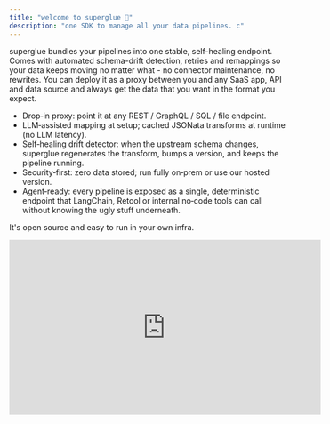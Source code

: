 ```yaml
---
title: "welcome to superglue 🍯"
description: "one SDK to manage all your data pipelines. c"
---
```


superglue bundles your pipelines into one stable, self-healing endpoint. Comes with automated schema-drift detection, retries and remappings so your data keeps moving no matter what - no connector maintenance, no rewrites. You can deploy it as a proxy between you and any SaaS app, API and data source and always get the data that you want in the format you expect.

- Drop‑in proxy: point it at any REST / GraphQL / SQL / file endpoint.
- LLM‑assisted mapping at setup; cached JSONata transforms at runtime (no LLM latency).
- Self‑healing drift detector: when the upstream schema changes, superglue regenerates the transform, bumps a version, and keeps the pipeline running.
- Security‑first: zero data stored; run fully on‑prem or use our hosted version.
- Agent‑ready: every pipeline is exposed as a single, deterministic endpoint that LangChain, Retool or internal no‑code tools can call without knowing the ugly stuff underneath.

It's open source and easy to run in your own infra.

<iframe width="560" height="315" src="https://www.youtube.com/embed/bWO-yp6yLXo" title="YouTube video player" frameborder="0" allow="accelerometer; autoplay; clipboard-write; encrypted-media; gyroscope; picture-in-picture" allowfullscreen />

## core functionality

- Understands schema and format of data source
- Transforms data sources into your target schema
- Handles extraction, validation, and transformation automatically
- Creates deterministic transformation instructions using LLMs
- Validates output against JSON schemas
- Supports monitoring, error handling, self-healing out of the box
- Real-time log streaming via GraphQL subscriptions
- Use as a drop-in replacement for any API integration or as lightweight ETL

## what people build with superglue

- Ship connectors 10x faster, without the maintenance overhead
- Simple interface for legacy API pipelines
- CMS or cloud migration
- Transforming SQL queries into Rest API calls
- Data lake consolidation
- Track data lineage
- And many more...

## next steps

- Read our [Quick Start Guide](/docs/quickstart) to set up superglue for your usecase
- Check out our guides, e.g. on [Hubspot](/guides/hubspot), to learn common patterns
- Learn about [advanced configuration](/api-reference/overview)

## support & resources

- [API Reference](/api-reference/overview)
- [GitHub Repository](https://github.com/superglue-ai/superglue)
- [Discord Community](https://discord.gg/vUKnuhHtfW)
- Email: [stefan@superglue.cloud](mailto:stefan@superglue.cloud)

---

Ready to simplify your API integrations? [Get started now](https://superglue.cloud)